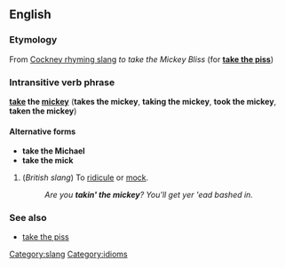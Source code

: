== English ==
===Etymology===
From [[Cockney rhyming slang]] ''to take the Mickey Bliss'' (for '''[[take the piss]]''') <!--Source http://www.peevish.co.uk/slang/t.htm#take_the_mickey -->

===Intransitive verb phrase===
'''[[take]] the [[mickey]]''' ('''takes the mickey''', '''taking the mickey''', '''took the mickey''', '''taken the mickey''') {{idiom}}

====Alternative forms====
*'''take the Michael'''
*'''take the mick'''

#(''British slang'') To [[ridicule]] or [[mock]].
#:''Are you '''takin' the mickey'''? You'll get yer 'ead bashed in.''

[[Category:slang]]
[[Category:idioms]]

===See also===
*[[take the piss]]